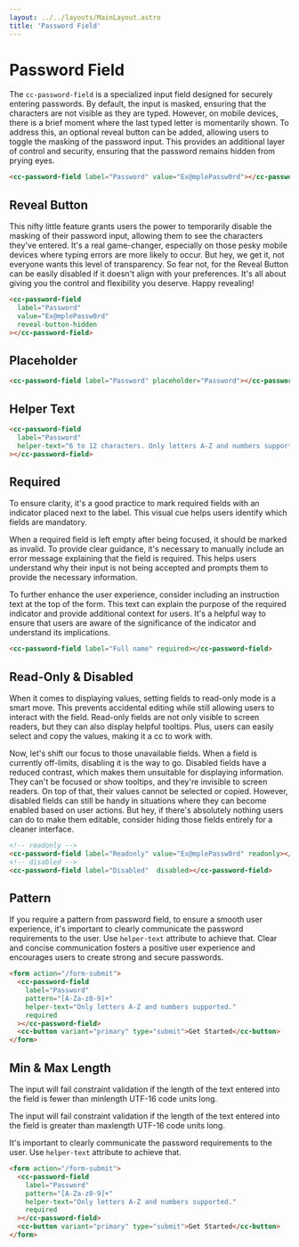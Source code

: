 ```yaml
---
layout: ../../layouts/MainLayout.astro
title: 'Password Field'
---
```


# Password Field

The `cc-password-field` is a specialized input field designed for securely entering passwords. By default, the input is masked, ensuring that the characters are not visible as they are typed. However, on mobile devices, there is a brief moment where the last typed letter is momentarily shown. To address this, an optional reveal button can be added, allowing users to toggle the masking of the password input. This provides an additional layer of control and security, ensuring that the password remains hidden from prying eyes.


<ComponentPreview
  client:load
  component='
    <cc-password-field label="Password" value="Ex@mplePassw0rd"></cc-password-field>
  '
/>

```html
<cc-password-field label="Password" value="Ex@mplePassw0rd"></cc-password-field>
```

## Reveal Button

This nifty little feature grants users the power to temporarily disable the masking of their password input, allowing them to see the characters they've entered. It's a real game-changer, especially on those pesky mobile devices where typing errors are more likely to occur. But hey, we get it, not everyone wants this level of transparency. So fear not, for the Reveal Button can be easily disabled if it doesn't align with your preferences. It's all about giving you the control and flexibility you deserve. Happy revealing!

<ComponentPreview
  client:load
  component='
    <cc-password-field label="Password" value="Ex@mplePassw0rd" reveal-button-hidden></cc-password-field>
  '
/>

```html
<cc-password-field 
  label="Password" 
  value="Ex@mplePassw0rd" 
  reveal-button-hidden
></cc-password-field>
```

## Placeholder

<ComponentPreview
  client:load
  component='
    <cc-password-field label="Password" placeholder="Password"></cc-password-field>
  '
/>

```html
<cc-password-field label="Password" placeholder="Password"></cc-password-field>
```

## Helper Text

<ComponentPreview
  client:load
  component='
    <cc-password-field label="Password" helper-text="6 to 12 characters. Only letters A-Z and numbers supported."></cc-password-field>
  '
/>

```html
<cc-password-field 
  label="Password" 
  helper-text="6 to 12 characters. Only letters A-Z and numbers supported."
></cc-password-field>
```

## Required

To ensure clarity, it's a good practice to mark required fields with an indicator placed next to the label. This visual cue helps users identify which fields are mandatory. 

When a required field is left empty after being focused, it should be marked as invalid. To provide clear guidance, it's necessary to manually include an error message explaining that the field is required. This helps users understand why their input is not being accepted and prompts them to provide the necessary information.

To further enhance the user experience, consider including an instruction text at the top of the form. This text can explain the purpose of the required indicator and provide additional context for users. It's a helpful way to ensure that users are aware of the significance of the indicator and understand its implications.

<ComponentPreview
  client:load
  component='
    <cc-password-field label="Full name" required></cc-password-field>
  '
/>

```html
<cc-password-field label="Full name" required></cc-password-field>
```

## Read-Only & Disabled

When it comes to displaying values, setting fields to read-only mode is a smart move. This prevents accidental editing while still allowing users to interact with the field. Read-only fields are not only visible to screen readers, but they can also display helpful tooltips. Plus, users can easily select and copy the values, making it a cc to work with.

Now, let's shift our focus to those unavailable fields. When a field is currently off-limits, disabling it is the way to go. Disabled fields have a reduced contrast, which makes them unsuitable for displaying information. They can't be focused or show tooltips, and they're invisible to screen readers. On top of that, their values cannot be selected or copied. However, disabled fields can still be handy in situations where they can become enabled based on user actions. But hey, if there's absolutely nothing users can do to make them editable, consider hiding those fields entirely for a cleaner interface.

<ComponentPreview
  client:load
  component='
    <cc-password-field label="Readonly" value="Ex@mplePassw0rd" readonly></cc-password-field>
    <cc-password-field label="Disabled" disabled></cc-password-field>
  '
/>

```html
<!-- readonly -->
<cc-password-field label="Readonly" value="Ex@mplePassw0rd" readonly></cc-password-field>
<!-- disabled -->
<cc-password-field label="Disabled"  disabled></cc-password-field>
```

## Pattern

If you require a pattern from password field, to ensure a smooth user experience, it's important to clearly communicate the password requirements to the user. Use `helper-text` attribute to achieve that. Clear and concise communication fosters a positive user experience and encourages users to create strong and secure passwords.

<ComponentPreview
  client:load
  component='
    <form action="/form-submit">
        <cc-password-field label="Password" pattern="[A-Za-z0-9]+" helper-text="Only letters A-Z and numbers supported." required></cc-password-field>
        <cc-button variant="primary" type="submit">Get Started</cc-button>
    </form>
  '
  style="display: block;"
/>

```html
<form action="/form-submit">
  <cc-password-field 
    label="Password" 
    pattern="[A-Za-z0-9]+" 
    helper-text="Only letters A-Z and numbers supported." 
    required
  ></cc-password-field>
  <cc-button variant="primary" type="submit">Get Started</cc-button>
</form>
```

## Min & Max Length

The input will fail constraint validation if the length of the text entered into the field is fewer than minlength UTF-16 code units long.

The input will fail constraint validation if the length of the text entered into the field is greater than maxlength UTF-16 code units long.

It's important to clearly communicate the password requirements to the user. Use `helper-text` attribute to achieve that.

<ComponentPreview
  client:load
  component='
    <form action="/form-submit">
        <cc-password-field label="Password" pattern="[A-Za-z0-9]+" helper-text="6 to 12 characters. Only letters A-Z and numbers supported." required minlength="6" maxlength="12"></cc-password-field>
        <cc-button variant="primary" type="submit">Get Started</cc-button>
    </form>
  '
  style="display: block;"
/>

```html
<form action="/form-submit">
  <cc-password-field 
    label="Password" 
    pattern="[A-Za-z0-9]+" 
    helper-text="Only letters A-Z and numbers supported." 
    required
  ></cc-password-field>
  <cc-button variant="primary" type="submit">Get Started</cc-button>
</form>
```